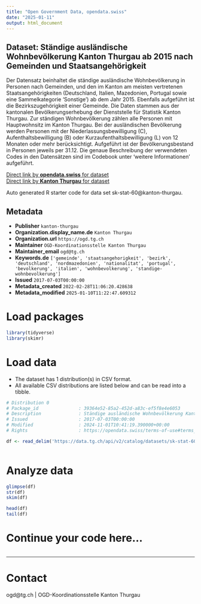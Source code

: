 ```yaml
---
title: "Open Government Data, opendata.swiss"
date: "2025-01-11"
output: html_document
---
```


## Dataset: Ständige ausländische Wohnbevölkerung Kanton Thurgau ab 2015 nach Gemeinden und Staatsangehörigkeit

Der Datensatz beinhaltet die ständige ausländische Wohnbevölkerung in Personen nach Gemeinden, und den im Kanton am meisten vertretenen Staatsangehörigkeiten (Deutschland, Italien, Mazedonien, Portugal sowie eine Sammelkategorie 'Sonstige') ab dem Jahr 2015. Ebenfalls aufgeführt ist die Bezirkszugehörigkeit einer Gemeinde.
Die Daten stammen aus der kantonalen Bevölkerungserhebung der Dienststelle für Statistik Kanton Thurgau. Zur ständigen Wohnbevölkerung zählen alle Personen mit Hauptwohnsitz im Kanton Thurgau. Bei der ausländischen Bevölkerung werden Personen mit der Niederlassungsbewilligung (C), Aufenthaltsbewilligung (B) oder Kurzaufenthaltsbewilligung (L) von 12 Monaten oder mehr berücksichtigt. Aufgeführt ist der Bevölkerungsbestand in Personen jeweils per 31.12. Die genaue Beschreibung der verwendeten Codes in den Datensätzen sind im Codebook unter 'weitere Informationen' aufgeführt. 

[Direct link by **opendata.swiss** for dataset](https://opendata.swiss/de/dataset/standige-auslandische-wohnbevolkerung-kanton-thurgau-ab-2015-nach-gemeinden-und-staatsangehorig)<br>
[Direct link by **Kanton Thurgau** for dataset](https://data.tg.ch/explore/dataset/sk-stat-60/)

Auto generated R starter code for data set sk-stat-60@kanton-thurgau.

## Metadata

- **Publisher** `kanton-thurgau`
- **Organization.display_name.de** `Kanton Thurgau`
- **Organization.url** `https://ogd.tg.ch`
- **Maintainer** `OGD-Koordinationsstelle Kanton Thurgau`
- **Maintainer_email** `ogd@tg.ch`
- **Keywords.de** `['gemeinde', 'staatsangehorigkeit', 'bezirk', 'deutschland', 'nordmazedonien', 'nationalitat', 'portugal', 'bevolkerung', 'italien', 'wohnbevolkerung', 'standige-wohnbevolkerung']`
- **Issued** `2017-07-03T00:00:00`
- **Metadata_created** `2022-02-28T11:06:20.428638`
- **Metadata_modified** `2025-01-10T11:22:47.609312`


# Load packages

```r

library(tidyverse)
library(skimr)

```

# Load data

-   The dataset has 1 distribution(s) in CSV format.
-   All available CSV distributions are listed below and can be read into a tibble.

```r

# Distribution 0
# Package_id               : 39364e52-85a2-452d-a83c-ef5f8e4e6053
# Description              : Ständige ausländische Wohnbevölkerung Kanton Thurgau ab 2015 nach Gemeinden und Staatsangehörigkeit (csv)
# Issued                   : 2017-07-03T00:00:00
# Modified                 : 2024-11-01T10:41:19.390000+00:00
# Rights                   : https://opendata.swiss/terms-of-use#terms_by

df <- read_delim('https://data.tg.ch/api/v2/catalog/datasets/sk-stat-60/exports/csv?use_labels=true')



```

# Analyze data

```r

glimpse(df)
str(df)
skim(df)

head(df)
tail(df)

```

# Continue your code here...

```r

```

------------------------------------------------------------------------

# Contact

ogd@tg.ch | OGD-Koordinationsstelle Kanton Thurgau

